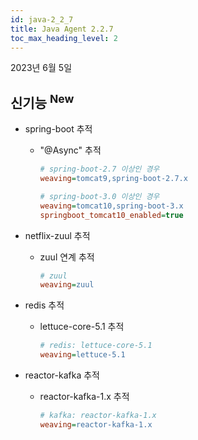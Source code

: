 ```yaml
---
id: java-2_2_7
title: Java Agent 2.2.7
toc_max_heading_level: 2
---
```


2023년 6월 5일

## 신기능 <sup><Status>New</Status></sup>

- spring-boot 추적
  
  - "@Async" 추적
        
    ```ini title='whatap.conf'
    # spring-boot-2.7 이상인 경우
    weaving=tomcat9,spring-boot-2.7.x
    
    # spring-boot-3.0 이상인 경우
    weaving=tomcat10,spring-boot-3.x
    springboot_tomcat10_enabled=true
    ```
        
- netflix-zuul 추적
  
  - zuul 연계 추적
        
    ```ini title='whatap.conf'
    # zuul
    weaving=zuul
    ```
        
- redis 추적
  
  - lettuce-core-5.1 추적
        
    ```ini title='whatap.conf'
    # redis: lettuce-core-5.1
    weaving=lettuce-5.1
    ```
        
- reactor-kafka 추적
  
  - reactor-kafka-1.x 추적

    ```ini title='whatap.conf'
    # kafka: reactor-kafka-1.x
    weaving=reactor-kafka-1.x
    ```